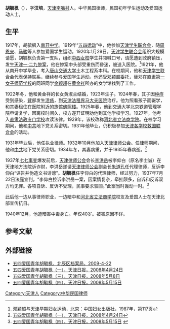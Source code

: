 '''胡毓枫'''（{{bd|1900年||1940年|}}），字'''汉培'''，[[天津|天津]][[李嘴村|李嘴村]]人。中华民国律师，民国初年学生运动及爱国运动人士。

==生平==
1917年，胡毓枫入[[南开中学|南开中学]]。1919年“[[五四运动|五四运动]]”中，他参加[[天津学生联合会|天津学生联合会]]，随[[周恩来|周恩来]]、[[马骏_(1895年)|马骏]]等人参加爱国学生运动。1920年1月29日，[[天津学生联合会|天津学生联合会]]组织大规模请愿，胡毓枫负责第一支队，组织[[中西女校|中西女校]]学生并领喊口号，请愿遭到政府镇压，发生[[天津一·二九惨案|天津一·二九惨案]]，他在惨案中头部受重伤而昏迷，被送入医院。<ref>邓颖超与天津早期妇女运动，北京：中国妇女出版社，1987年，第117页</ref>1921年，他从南开中学毕业，考入[[唐山交通大学|唐山交通大学]]土木工程系本科。在校期间，他和[[天津学生联合会|天津学生联合会]]代表保持联系，继续参与爱国学生运动。他还受[[邓颖超|邓颖超]]委托，替邓在[[直隶第一女子师范学校|直隶第一女子师范学校]]的同班同学[[金颖超|金颖超]]在[[黄金祥|黄金祥]]所办的女学馆找到了工作。

1922年冬，他和黄金祥的长女黄淑兰结婚，1923年生子。1924年春，其子因[[种痘|种痘]]受到感染，[[臂|臂]]部发生[[溃疡|溃疡]]，到[[天津法租界|天津法租界]][[马大夫医院|马大夫医院]]治疗。他为照看孩子而辍学，和其妻租住在医院附近的旅馆[[佛照楼|佛照楼]]。1925年春，他到交通大学北京铁道管理学院申请复学，因离校时间久，校方遂开证明劝他到其他学校学习。1927年，他考入[[直隶法政专门学校|直隶法政专门学校]]攻读法律。1929年，该校改称[[河北省立法商学院|河北省立法商学院]]。在校学习期间，他和[[中共|中共]]地下党关系密切。1931年他毕业，仍积极参加[[天津各学校救国联合会|天津各学校救国联合会]]的活动。

1931年毕业后，他任执业律师。1932年10月他加入[[天津律师公会|天津律师公会]]。任律师期间，他和[[中共|中共]]地下党关系密切。1934年冬，其妻病重，并于1935年春病逝。<ref>[http://epaper.tianjinwe.com/tjrb/tjrb/2008-04/24/content_5644644.htm 五四爱国青年胡毓枫（一），天津日报，2008年4月24日]{{Dead link|date=2018年7月 |bot=InternetArchiveBot |fix-attempted=yes }}</ref>

1937年[[七七事变|七七事变]]爆发前后，[[天津律师公会|天津律师公会]]会长[[李洪岳|李洪岳]]被李仰白（原名李士诚）在天津地方法院诉诈财，李洪岳遂请[[天津律师公会|天津律师公会]]副会长[[朱道孔|朱道孔]]任代理律师，反诉李仰白“诬告并伪造文书诽谤”。'''胡毓枫'''任李仰白的代理律师，经过努力，1937年7月22日法庭宣判，“李仰白控诉李洪岳一案，因案情复杂，牵扯颇多，自诉和反诉双方均无罪。各项自诉、反诉不受理，民事要求驳回。”此案当时轰动一时。<ref>[http://epaper.tianjinwe.com/tjrb/tjrb/2008-05/15/content_5722439.htm 五四爱国青年胡毓枫（四），天津日报，2008年5月15日] {{Wayback|url=http://epaper.tianjinwe.com/tjrb/tjrb/2008-05/15/content_5722439.htm |date=20160304103143 }}</ref>

此后他一边从事律师职业，一边暗中和[[河北省立法商学院|河北省立法商学院]]校友及爱国人士在天津北部宣传抗日。

1940年12月，他遭暗害中毒身亡。年仅40岁。被害原因不详。

==参考文献==
{{reflist}}

==外部链接==
*[http://www.bcda.gov.cn/detail.asp?id=746 五四爱国青年胡毓枫，北辰区档案局，2009-4-22]{{dead link|date=2018年4月 |bot=InternetArchiveBot |fix-attempted=yes }}
*[http://epaper.tianjinwe.com/tjrb/tjrb/2008-04/24/content_5644644.htm 五四爱国青年胡毓枫（一），天津日报，2008年4月24日]{{Dead link|date=2018年7月 |bot=InternetArchiveBot |fix-attempted=yes }}
*[https://web.archive.org/web/20160304103211/http://epaper.tianjinwe.com/tjrb/tjrb/2008-05/08/content_5717704.htm 五四爱国青年胡毓枫（三），天津日报，2008年5月8日]
*[https://web.archive.org/web/20160304103143/http://epaper.tianjinwe.com/tjrb/tjrb/2008-05/15/content_5722439.htm 五四爱国青年胡毓枫（四），天津日报，2008年5月15日]

{{DEFAULTSORT:Hu胡}}
[[Category:天津人|Category:天津人]]
[[Category:中华民国律师|Category:中华民国律师]]